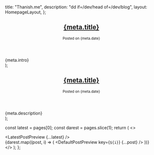 
  title: "Thanish.me",
  description: "dd if=/dev/head of=/dev/blog",
  layout: HomepageLayout,
};

  <article className="post-preview-latest">
    <header>
      <h2 className="post-head">
        <a href={path}>{meta.title}</a>
      </h2>
      <p className="post-meta">
        <small>Posted on {meta.date}</small>
      </p>
    </header>
    <main>{meta.intro}</main>
  </article>
);

  <article className="post-preview-default">
    <header>
      <h2 className="post-head">
        <a href={path}>{meta.title}</a>
      </h2>
      <p className="post-meta">
        <small>Posted on {meta.date}</small>
      </p>
    </header>
    <main>{meta.description}</main>
  </article>
);

  const latest = pages[0];
  const darest = pages.slice(1);
  return (
    <>
      <div className="preview-latest">
        <LatestPostPreview {...latest} />
      </div>
      <div className="preview-darest">
        {darest.map((post, i) => (
          <DefaultPostPreview key={`${i}`} {...post} />
        ))}
      </div>
    </>
  );
};

<BlogPosts pages={props.pages} />
